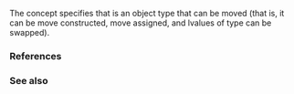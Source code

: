 {{cpp/title|movable}}
{{cpp/concepts/navbar}}
{{ddcl|header=concepts|since=c++20|1=
template&lt; class T &gt;
concept movable =
    std::is_object_v&lt;T&gt; &amp;&amp;
    std::move_constructible&lt;T&gt; &amp;&amp;
    std::assignable_from&lt;T&amp;, T&gt; &amp;&amp;
    std::swappable&lt;T&gt;;
}}

The concept {{tt|movable&lt;T&gt;}} specifies that {{tt|T}} is an object type that can be moved (that is, it can be move constructed, move assigned, and lvalues of type {{tt|T}} can be swapped).

===References===
{{ref std c++23}}
{{ref std|section=18.6|title=Object concepts|id=concepts.object}}
{{ref std end}}
{{ref std c++20}}
{{ref std|section=18.6|title=Object concepts|id=concepts.object}}
{{ref std end}}

===See also===
{{dsc begin}}
{{dsc inc|cpp/concepts/dsc copyable}}
{{dsc end}}

{{langlinks|de|es|ja|ru|zh}}